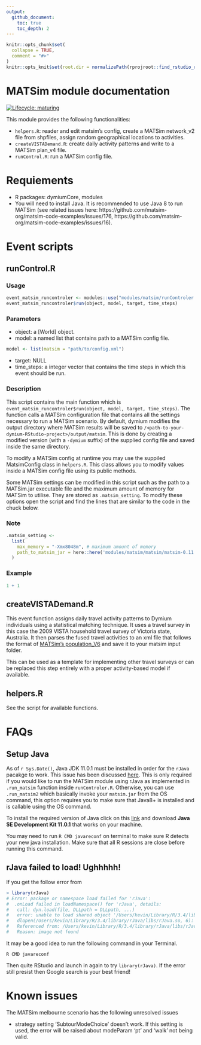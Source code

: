 ```yaml
---
output:
  github_document:
    toc: true
    toc_depth: 2
---
```


<!-- README.md is generated from README.Rmd. Please edit that file -->

```r
knitr::opts_chunk$set(
  collapse = TRUE,
  comment = "#>"
)
knitr::opts_knit$set(root.dir = normalizePath(rprojroot::find_rstudio_root_file()))
```

# MATSim module documentation

<!-- badges: start -->
[![Lifecycle: maturing](https://img.shields.io/badge/lifecycle-maturing-blue.svg)](https://www.tidyverse.org/lifecycle/#maturing)
<!-- badges: end -->

This module provides the following functionalities:

- `helpers.R`: reader and edit matsim's config, create a MATSim network_v2 file from shpfiles, assign random geographical locations to activities. 
- `createVISTADemand.R`: create daily activity patterns and write to a MATSim plan_v4 file.
- `runControl.R`: run a MATSim config file. 

# Requiements

- R packages: dymiumCore, modules
- You will need to install Java. It is recommended to use Java 8 to run MATSim (see related issues here: https://github.com/matsim-org/matsim-code-examples/issues/176, https://github.com/matsim-org/matsim-code-examples/issues/16). 

# Event scripts

## runControl.R

### Usage

```r
event_matsim_runcontroler <- modules::use("modules/matsim/runControler.R")
event_matsim_runcontroler$run(object, model, target, time_steps)
```

### Parameters

* object: a [World] object.
* model: a named list that contains path to a MATSim config file.

```r
model <- list(matsim = "path/to/config.xml")
```

* target: NULL
* time_steps: a integer vector that contains the time steps in which this event
should be run.


### Description

This script contains the main function which is `event_matsim_runcontroler$run(object, model, target, time_steps)`. The function calls a MATSim configuration file that contains all the settings necessary to run a MATSim scenario. By default, dymium modifies the output directory where MATSim results will be saved to `/<path-to-your-dymium-RStudio-project>/output/matsim`. This is done by creating a modified version (with a `-dymium` suffix) of the supplied config file and saved inside the same directory.

To modify a MATSim config at runtime you may use the suppiled MatsimConfig class in `helpers.R`. This class allows you to modify values inside a MATSim config file using its public methods.

Some MATSim settings can be modified in this script such as the path to a MATSim.jar executable file and the maximum amount of memory for MATSim to utilise. They are stored as `.matsim_setting`. To modify these options open the script and find the lines that are similar to the code in the chuck below.

### Note

```r
.matsim_setting <- 
  list(
    max_memory = "-Xmx8048m", # maximum amount of memory
    path_to_matsim_jar = here::here('modules/matsim/matsim/matsim-0.11.0-SNAPSHOT.jar') # path to your MATSim.jar
  )
```

### Example

```r
1 + 1 
```


## createVISTADemand.R

This event function assigns daily travel activity patterns to Dymium individuals using a statistical matching technique. It uses a travel survey in this case the 2009 VISTA household travel survey of Victoria state, Australia. It then parses the fused travel activities to an xml file that follows the format of [MATSim's population_V6](http://www.matsim.org/files/dtd/population_v6.dtd) and save it to your matsim input folder.

This can be used as a template for implementing other travel surveys or can be replaced this step entirely with a proper activity-based model if available.

## helpers.R

See the script for available functions.

# FAQs

## Setup Java 

As of `r Sys.Date()`, Java JDK 11.0.1 must be installed in order for the `rJava` pacakge to work. This issue has been discussed [here](https://github.com/rstudio/rstudio/issues/2254). This is only required if you would like to run the MATSim module using rJava as implemented in `.run_matsim` function inside `runControler.R`. Otherwise, you can use `.run_matsim2` which basically invoke your `matsim.jar` from the OS command, this option requires you to make sure that Java8+ is installed and is callable using the OS command. 

To install the required version of Java click on this [link](https://www.oracle.com/technetwork/java/javase/downloads/java-archive-javase11-5116896.html) and download **Java SE Development Kit 11.0.1** that works on your machine.

You may need to run `R CMD javareconf` on terminal to make sure R detects your new java installation. Make sure that all R sessions are close before running this command.


## rJava failed to load! Ughhhhh!


If you get the follow error from

```r
> library(rJava)
# Error: package or namespace load failed for 'rJava':
#  .onLoad failed in loadNamespace() for 'rJava', details:
#   call: dyn.load(file, DLLpath = DLLpath, ...)
#   error: unable to load shared object '/Users/kevin/Library/R/3.4/library/rJava/libs/rJava.so':
#   dlopen(/Users/kevin/Library/R/3.4/library/rJava/libs/rJava.so, 6): Library not loaded: @rpath/libjvm.dylib
#   Referenced from: /Users/kevin/Library/R/3.4/library/rJava/libs/rJava.so
#   Reason: image not found
```

It may be a good idea to run the following command in your Terminal.

```
R CMD javareconf
```

Then quite RStudio and launch in again to try `library(rJava)`. If the error still presist then Google search is your best friend!

# Known issues

The MATSim melbourne scenario has the following unresolved issues

- strategy setting 'SubtourModeChoice' doesn't work. If this setting is used, the error will be raised about modeParam 'pt' and 'walk' not being valid.
